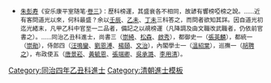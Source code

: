 {{Navbox
|name = 同治四年乙丑科殿試金榜
|title = 同治四年（[[1865年]]）乙丑科殿試金榜
|titlestyle = background-color:#FFD700;
|image =
|style = width:100%;text-align:center; 
|groupstyle = text-align:center; background-color:#FFD700;
|liststyle = text-align:center;
|state = {{{state<includeonly>|collapsed</includeonly>}}}
|group1 = 第一甲<br>賜進士及第<br>共3名
|list1 = '''[[崇綺|崇　綺]]''' - '''[[于建章|-{于}-建章]]''' - '''[[楊霽|楊　霽]]'''

|group2 = 第二甲<br>賜進士出身<br>共100名
|list2 = [[牛瑄|牛　瑄]] - [[羅家劭]] - [[沈成烈]] -[[宗室松森]]- [[韋業祥]] - [[張清華 (同治進士)|張清華]] - [[吳仁傑]] - [[唐景崧]] - [[胡聘之]] - [[鈕玉庚]]<br>[[楊松兆]] - [[黃毓恩]] - [[周開銘]] - [[張曾亮]] - [[汪鳴鑾]] - [[朱以增]] - [[黃煦|黃　煦]] - [[何壽增]] - [[崔文海]] - [[陳毓秀]]<br>[[費延釐]] - [[楊紹和]] - [[張英麟]] - [[李士彬]] - [[曹秉哲]] - [[蕭晉卿]] - [[福臣|福　臣]] - [[劉恩溥]] - [[李汝霖]] - [[臧穀|臧　穀]]<br>[[張端卿]] - [[崔煥章]] - [[姚步瀛]] - [[武震|武　震]] - [[彭泰毓]] - [[楊頤|楊　頤]] - [[顧奎|顧　奎]] - [[施之博]] - [[屈秋泰]] - [[李鴻逵]]<br>[[歐陽煊]] - [[易子彬]] - [[董對廷]] - [[焦駿楓]] - [[鄭守孟]] - [[顧雲臣]] - [[郝同箎]] - [[陽際雲]] - [[薛德恩]] - [[董執|董　執]]<br>[[汪範疇]] - [[鄭溥元]] - [[胡元照]] - [[陸炳然]] - [[鄭束|鄭　束]] - [[黃桂鑣]] - [[吳耀斗]] - [[王廷輝]] - [[李璠|李　璠]] - [[慶錫榮]]<br>[[吳承潞]] - [[逢潤古]] - [[尹壽衡]] - [[汪叙疇]] - [[吳峋|吳　峋]] - [[鄔純嘏]] - [[溫紹棠]] - [[潘衍鋆]] - [[周麟章]] - [[徐進 (同治進士)|徐　進]]<br>[[馮栻宗]] - [[王鳳池]] - [[劉鳳苞]] - [[朱福基]] - [[王先謙]] - [[章先甲]] - [[周岱 (同治進士)|周　岱]] - [[馮光勛]] - [[李緒昌]] - [[李用清]]<br>[[陳省欽]] - [[文治 (同治進士)|文　治]] - [[施人鏡]] - [[許道培]] - [[李國琇]] - [[林樑材]] - [[鍾大榮]] - [[陳本枝]] - [[熊茂林]] - [[侯封鎬]]<br>[[王錫元]] - [[茹芝|茹　芝]] - [[孫紀雲]] - [[柳長庚]] - [[蕭育東]] - [[啟秀|啓　秀]] - [[謝文起]] - [[壽頤|壽　頤]] - [[傅鍾麟]] - [[龍文彬]]

|group3 = 第三甲<br>賜同進士出身<br>共162名
|list3 = [[吳汝綸]] - [[陳子楷]] - [[楊泰亨]] - [[田植仁]] - [[蔡福謙]] - [[張鑌|張　鑌]] - [[袁汝虔]] - [[黃鄭錦]] - [[周廷揆]] - [[朱丙壽]]<br>[[楊暹|楊　暹]] - [[濮文暹]] - [[周鳴岐]] - [[王魁鑾]] - [[盧秉政]] - [[陳衍昌]] - [[傅大貞]] - [[呂元勳]] - [[周淦|周　淦]] - [[張棨|張　棨]]<br>[[葉大同]] - [[葉毓榮]] - [[沈恩華]] - [[施錫衞]] - [[李溱|李　溱]] - [[柳正笏]] - [[黃中瓚]] - [[蘇維城]] - [[田翰墀]] - [[彭美|彭　美]]<br>[[周瑞松]] - [[黃光祥]] - [[周慶恩]] - [[吳協中]] - [[李應泰]] - [[任其昌]] - [[李美崧]] - [[李仕良]] - [[陳西庚]] - [[劉澐|劉　澐]]<br>[[金曰修]] - [[百勤|百　勤]] - [[李楓林]] - [[德生|德　生]] - [[邢元愷]] - [[吳朝彥]] - [[崔丹桂]] - [[劉濟瀛]] - [[張鵬翥]] - [[龍泉 (同治進士)|龍　泉]]<br>[[宋作賓]] - [[王元晉 (同治進士)|王元晉]] - [[霍鵬南]] - [[鄧翰屏]] - [[王佩文]] - [[李衢亨]] - [[曹鴻棨]] - [[戴恩溥]] - [[濮文昶]] - [[劉青照]]<br>[[胡輯瑞]] - [[吳善寶]] - [[江璧|江　璧]] - [[向時鳴]] - [[張家槐]] - [[楊超元]] - [[趙德麟 (同治進士)|趙德麟]] - [[忠斌|忠　斌]] - [[袁恩詔]] - [[崔澄寰]]<br>[[良鎮|良　鎮]] - [[曾誼|曾　誼]] - [[劉銘瀚]] - [[金錫蕃]] - [[張諧之]] - [[謝駿聲]] - [[王邦璽]] - [[宋季豐]] - [[李世珍]] - [[張傑 (同治進士)|張　傑]]<br>[[梁俊|梁　俊]] - [[管近修]] - [[張沈清]] - [[董承乾|董承-{乾}-]] - [[甘杰|甘　杰]] - [[李逢春 (同治進士)|李逢春]] - [[杜逢庚]] - [[張道經]] - [[尹銘心]] - [[周蓉第]]<br>[[于宗翰|-{于}-宗翰]] - [[周廷獻]] - [[張建勳 (同治進士)|張建勳]] - [[李嘉賓]] - [[薛尙義]] - [[蔣會圖]] - [[丁正文]] - [[毛鳳五]] - [[方學伊]] - [[陳維愷]]<br>[[林調陽]] - [[嚴成儀]] - [[斌敏|斌　敏]] - [[韓詩|韓　詩]] - [[藍向葵]] - [[符爲霖]] - [[陳文鳳]] - [[薛文華]] - [[錢保衡]] - [[楊聯桂]]<br>[[方連翼]] - [[王捷三]] - [[高傳循]] - [[呂式枚]] - [[韓毓午]] - [[華鍾祥]] - [[尹開先]] - [[隨福|隨　福]] - [[馬明義]] - [[丁鎮西|丁鎮西]]<br>[[來鳳郊]] - [[朱錫祺]] - [[孫念召]] - [[阮調元]] - [[楊鉅|楊　鉅]] - [[劉華邦]] - [[蕭文煇]] - [[李桂聯]] - [[楊倬雲]] - [[謝雲龍]]<br>[[傅炳墀]] - [[陸薪傳]] - [[郭芳蘭]] - [[侯長齡]] - [[李德溥]] - [[張肄三]] - [[蕭玉春]] - [[毛璋|毛　璋]] - [[劉琪枝]] - [[李逢源]]<br>[[冷鼎亨]] - [[孫夢麟]] - [[廖鶴年]] - [[鄭宗瑞]] - [[張礪修]] - [[余澍千]] - [[張萬選]] - [[李裕後]] - [[李品亨]] - [[陳煊|陳　煊]]<br>[[湯慶源]] -[[宗室岳琪]]- [[甘啓運]] - [[劉大方]] - [[吳茂先]] - [[黃峻|黃　峻]] - [[劉學瀚]] - [[蔡卓人]] - [[章輔廷]] - [[李福田]]<br>[[柳祖彝]] - [[方家模]]<span style="color: #FFFFFF;"> - －－－ - －－－ - －－－ - －－－ - －－－ - －－－ - －－－ - －－－</span>
|belowstyle = text-align: center; background-color:#FFD700;
|below='''前一科：[[Template:同治二年癸亥恩科殿試金榜|同治二年癸亥恩科]]　'''·'''　後一科：[[Template:同治七年戊辰科殿試金榜|同治七年戊辰科]]'''<br>'''同科進士：[[Template:同治四年乙丑科繙譯進士金榜|同治四年乙丑繙譯科]]、[[Template:同治四年乙丑科武殿試金榜|同治四年乙丑武科]]'''
}}
[[Category:同治四年乙丑科進士]]
<noinclude>
[[Category:同治四年乙丑科進士| ]]
[[Category:清朝進士模板]]
*<small>[[朱彭寿]]《安乐康平室随笔·[[s:安樂康平室隨筆/卷3|卷三]]》：歷科榜運，其盛衰各不相同，故諺有響榜啞榜之說。……近有客問道光以來，何科最盛？余以[[Template:道光十二年壬辰恩科殿試金榜|壬辰]]、[[Template:道光十五年乙未科殿試金榜|乙未]]、[[Template:道光二十七年丁未科殿試金榜|丁未]]三科答之，而問者欲知其詳。因自道光初迄光緒末，凡甲乙科中官至一二品者，備記之以覘榜運（凡降調及由文職改武職者，仍依前官書之）。……同治乙丑科進士，尚書三（[[崇綺]]、[[松森]]、[[啟秀]]），都御史一（[[張英麟]]），都統一（[[崇勛]]），侍郎四（[[汪鳴鑾]]、[[劉恩溥]]、[[楊頤]]、[[文治 (同治進士)|文治]]），內閣學士一（[[溫紹棠]]），巡撫一（[[胡聘之]]），布政使五（[[唐景崧]]、[[黃毓恩]]、[[張端卿]]、[[吳承潞]]、[[李用清]]）。</small></noinclude>